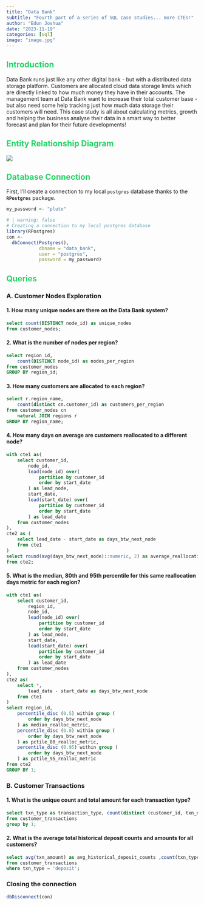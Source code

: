 ```yaml
---
title: "Data Bank"
subtitle: "Fourth part of a series of SQL case studies... more CTEs!"
author: "Edun Joshua"
date: "2023-11-19"
categories: [sql]
image: "image.jpg"
---
```


::: {style="color: #25D366;"}
## Introduction
:::

Data Bank runs just like any other digital bank - but with a distributed data storage platform. Customers are allocated cloud data storage limits which are directly linked to how much money they have in their accounts. The management team at Data Bank want to increase their total customer base - but also need some help tracking just how much data storage their customers will need. This case study is all about calculating metrics, growth and helping the business analyse their data in a smart way to better forecast and plan for their future developments!

::: {style="color: #25D366;"}
## Entity Relationship Diagram
:::

![](images/databank.jpg)

::: {style="color: #25D366;"}
## Database Connection
:::

First, I'll create a connection to my local `postgres` database thanks to the **`RPostgres`** package.

```r
my_password <- "pluto"

```

```r
# | warning: false
# Creating a connection to my local postgres database
library(RPostgres)
con <-
  dbConnect(Postgres(),
            dbname = "data_bank",
            user = "postgres",
            password = my_password)


```

::: {style="color: #25D366"}
## Queries
:::

### A. Customer Nodes Exploration

#### 1. How many unique nodes are there on the Data Bank system?

```sql
select count(DISTINCT node_id) as unique_nodes
from customer_nodes;
```

#### 2. What is the number of nodes per region?

```sql
select region_id,
    count(DISTINCT node_id) as nodes_per_region
from customer_nodes
GROUP BY region_id;
```

#### 3. How many customers are allocated to each region?

```sql
select r.region_name,
    count(distinct cn.customer_id) as customers_per_region
from customer_nodes cn
    natural JOIN regions r
GROUP BY region_name;

```

#### 4. How many days on average are customers reallocated to a different node?

```sql
with cte1 as(
    select customer_id,
        node_id,
        lead(node_id) over(
            partition by customer_id
            order by start_date
        ) as lead_node,
        start_date,
        lead(start_date) over(
            partition by customer_id
            order by start_date
        ) as lead_date
    from customer_nodes
),
cte2 as (
    select lead_date - start_date as days_btw_next_node
    from cte1
)
select round(avg(days_btw_next_node)::numeric, 2) as average_reallocation_period
from cte2;
```

#### 5. What is the median, 80th and 95th percentile for this same reallocation days metric for each region?

```sql
with cte1 as(
    select customer_id,
        region_id,
        node_id,
        lead(node_id) over(
            partition by customer_id
            order by start_date
        ) as lead_node,
        start_date,
        lead(start_date) over(
            partition by customer_id
            order by start_date
        ) as lead_date
    from customer_nodes
),
cte2 as(
    select *,
        lead_date - start_date as days_btw_next_node
    from cte1
)
select region_id,
    percentile_disc (0.5) within group (
        order by days_btw_next_node
    ) as median_realloc_metric,
    percentile_disc (0.8) within group (
        order by days_btw_next_node
    ) as pctile_80_realloc_metric,
    percentile_disc (0.95) within group (
        order by days_btw_next_node
    ) as pctile_95_realloc_metric
from cte2
GROUP BY 1;

```

### B. Customer Transactions

#### 1. What is the unique count and total amount for each transaction type?

```sql
select txn_type as transaction_type, count(distinct (customer_id, txn_date, txn_amount, txn_amount)) as txn_dcount, sum(txn_amount) as txn_amount_sum
from customer_transactions
group by 1;
```

#### 2. What is the average total historical deposit counts and amounts for all customers?

```sql
select avg(txn_amount) as avg_historical_deposit_counts ,count(txn_type) as deposit_counts
from customer_transactions
where txn_type = 'deposit';
```

### Closing the connection

```r
dbDisconnect(con)
```